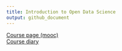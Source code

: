 ```yaml
---
title: Introduction to Open Data Science
output: github_document
---
```


[Course page (mooc)](https://mooc.helsinki.fi/course/view.php?id=158#section-0)  
[Course diary](https://pioks.github.io/IODS-project/)
